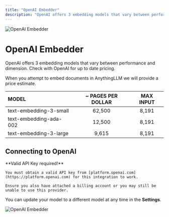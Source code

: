 ```yaml
---
title: "OpenAI Embedder"
description: "OpenAI offers 3 embedding models that vary between performance and dimension.."
---
```



<Image
  src="/images/anythingllm-setup/embedder-configuration/cloud/openai/thumbnail.png" 
  height={1080} 
  width={1920} 
  quality={100}
  alt="OpenAI Embedder"
/>


# OpenAI Embedder

OpenAI offers 3 embedding models that vary between performance and dimension. Check with OpenAI for up to date pricing. 

When you attempt to embed documents in AnythingLLM we will provide a price estimate.


| MODEL	                | ~ PAGES PER DOLLAR | MAX INPUT |
|:----------------------|:------------------:|:---------:|
|text-embedding-3-small |	62,500	         |  8,191    |
|text-embedding-ada-002 |	12,500	         |	8,191    | 
|text-embedding-3-large |	9,615	         |	8,191    |



## Connecting to OpenAI

<Callout type="info" emoji="️💡">
  **Valid API Key required!**

    You must obtain a valid API key from [platform.openai.com](https://platform.openai.com) for this integration to work. 
    
    Ensure you also have attached a billing account or you may still be unable to use this provider.
</Callout>

You can update your model to a different model at any time in the **Settings**.

<Image
  src="/images/anythingllm-setup/embedder-configuration/cloud/openai/openai-embedder.png" 
  height={1080} 
  width={1920} 
  quality={100}
  alt="OpenAI Embedder"
/>
